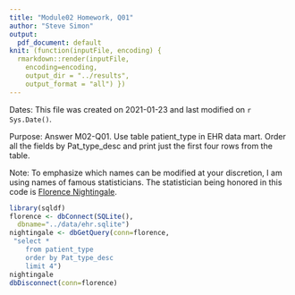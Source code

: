 ```yaml
---
title: "Module02 Homework, Q01"
author: "Steve Simon"
output:
  pdf_document: default
knit: (function(inputFile, encoding) {
  rmarkdown::render(inputFile, 
    encoding=encoding,
    output_dir = "../results", 
    output_format = "all") })  
---
```


Dates: This file was created on 2021-01-23 and last modified on `r Sys.Date()`.

Purpose: Answer M02-Q01. Use table patient_type in EHR data mart. Order all the fields by 
Pat_type_desc and print just the first four rows from the table.

Note: To emphasize which names can be modified at your discretion, I am using names of famous statisticians. The statistician being honored in this code is [Florence Nightingale](https://en.wikipedia.org/wiki/Florence_Nightingale).


```r
library(sqldf)
florence <- dbConnect(SQLite(),
  dbname="../data/ehr.sqlite")
nightingale <- dbGetQuery(conn=florence,
 "select *
    from patient_type
    order by Pat_type_desc
    limit 4")
nightingale
dbDisconnect(conn=florence)
```

